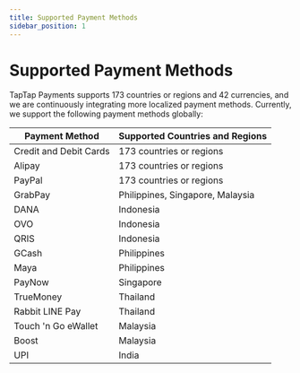 ```yaml
---
title: Supported Payment Methods
sidebar_position: 1
---
```


# Supported Payment Methods

TapTap Payments supports 173 countries or regions and 42 currencies, and we are continuously integrating more localized payment methods. Currently, we support the following payment methods globally:

| **Payment Method**      | **Supported Countries and Regions** |
| ----------------------- | ----------------------------------- |
| Credit and Debit Cards  | 173 countries or regions            |
| Alipay                  | 173 countries or regions            |
| PayPal                  | 173 countries or regions            |
| GrabPay                 | Philippines, Singapore, Malaysia    |
| DANA                    | Indonesia                           |
| OVO                     | Indonesia                           |
| QRIS                    | Indonesia                           |
| GCash                   | Philippines                         |
| Maya                    | Philippines                         |
| PayNow                  | Singapore                           |
| TrueMoney               | Thailand                            |
| Rabbit LINE Pay         | Thailand                            |
| Touch 'n Go eWallet     | Malaysia                            |
| Boost                   | Malaysia                            |
| UPI                     | India                               |